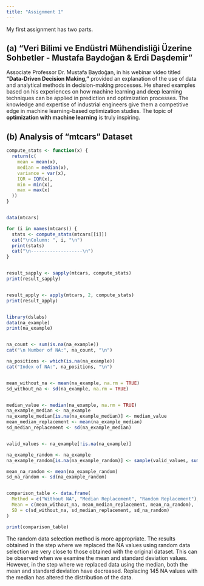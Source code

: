 ```yaml
---
title: "Assignment 1"
---
```


My first assignment has two parts.

## (a) "**Veri Bilimi ve Endüstri Mühendisliği Üzerine Sohbetler - Mustafa Baydoğan & Erdi Daşdemir"**

Associate Professor Dr. Mustafa Baydoğan, in his webinar video titled **"Data-Driven Decision Making,"** provided an explanation of the use of data and analytical methods in decision-making processes. He shared examples based on his experiences on how machine learning and deep learning techniques can be applied in prediction and optimization processes. The knowledge and expertise of industrial engineers give them a competitive edge in machine learning-based optimization studies. The topic of **optimization with machine learning** is truly inspiring.

## (b) Analysis of "mtcars" Dataset

```r
compute_stats <- function(x) {
  return(c(
    mean = mean(x),
    median = median(x),
    variance = var(x),
    IQR = IQR(x),
    min = min(x),
    max = max(x)
  ))
}


data(mtcars)

for (i in names(mtcars)) {
  stats <- compute_stats(mtcars[[i]])
  cat("\nColumn: ", i, "\n")
  print(stats)
  cat("\n-------------------\n")
}


result_sapply <- sapply(mtcars, compute_stats)
print(result_sapply)


result_apply <- apply(mtcars, 2, compute_stats)
print(result_apply)


library(dslabs)
data(na_example)
print(na_example)


na_count <- sum(is.na(na_example))
cat("\n Number of NA:", na_count, "\n")

na_positions <- which(is.na(na_example))
cat("Index of NA:", na_positions, "\n")


mean_without_na <- mean(na_example, na.rm = TRUE)
sd_without_na <- sd(na_example, na.rm = TRUE)


median_value <- median(na_example, na.rm = TRUE)
na_example_median <- na_example
na_example_median[is.na(na_example_median)] <- median_value
mean_median_replacement <- mean(na_example_median)
sd_median_replacement <- sd(na_example_median)


valid_values <- na_example[!is.na(na_example)]

na_example_random <- na_example
na_example_random[is.na(na_example_random)] <- sample(valid_values, sum(is.na(na_example_random)), replace = TRUE)

mean_na_random <- mean(na_example_random)
sd_na_random <- sd(na_example_random)


comparison_table <- data.frame(
  Method = c("Without NA", "Median Replacement", "Random Replacement"),
  Mean = c(mean_without_na, mean_median_replacement, mean_na_random),
  SD = c(sd_without_na, sd_median_replacement, sd_na_random)
)

print(comparison_table)
```

The random data selection method is more appropriate. The results obtained in the step where we replaced the NA values using random data selection are very close to those obtained with the original dataset. This can be observed when we examine the mean and standard deviation values. However, in the step where we replaced data using the median, both the mean and standard deviation have decreased. Replacing 145 NA values with the median has altered the distribution of the data.
